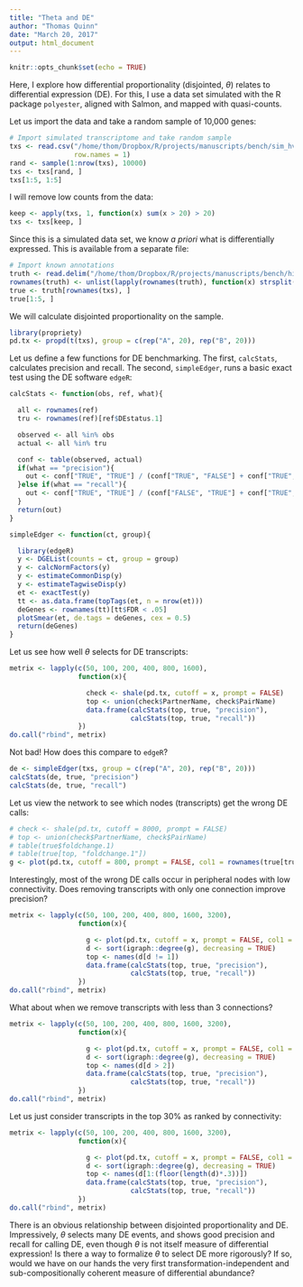 ```yaml
---
title: "Theta and DE"
author: "Thomas Quinn"
date: "March 20, 2017"
output: html_document
---
```


```r
knitr::opts_chunk$set(echo = TRUE)
```

Here, I explore how differential proportionality (disjointed, $\theta$) relates to differential expression (DE). For this, I use a data set simulated with the R package `polyester`, aligned with Salmon, and mapped with quasi-counts.

Let us import the data and take a random sample of 10,000 genes:

```r
# Import simulated transcriptome and take random sample
txs <- read.csv("/home/thom/Dropbox/R/projects/manuscripts/bench/sim_hv_slQUASIout_counts.csv",
                row.names = 1)
rand <- sample(1:nrow(txs), 10000)
txs <- txs[rand, ]
txs[1:5, 1:5]
```

I will remove low counts from the data:

```r
keep <- apply(txs, 1, function(x) sum(x > 20) > 20)
txs <- txs[keep, ]
```

Since this is a simulated data set, we know *a priori* what is differentially expressed. This is available from a separate file:

```r
# Import known annotations
truth <- read.delim("/home/thom/Dropbox/R/projects/manuscripts/bench/hi-var/sim_tx_info.txt", row.names = 1)
rownames(truth) <- unlist(lapply(rownames(truth), function(x) strsplit(x, split = "\\s")[[1]][1]))
true <- truth[rownames(txs), ]
true[1:5, ]
```

We will calculate disjointed proportionality on the sample.

```r
library(propriety)
pd.tx <- propd(t(txs), group = c(rep("A", 20), rep("B", 20)))
```

Let us define a few functions for DE benchmarking. The first, `calcStats`, calculates precision and recall. The second, `simpleEdger`, runs a basic exact test using the DE software `edgeR`:

```r
calcStats <- function(obs, ref, what){

  all <- rownames(ref)
  tru <- rownames(ref)[ref$DEstatus.1]

  observed <- all %in% obs
  actual <- all %in% tru

  conf <- table(observed, actual)
  if(what == "precision"){
    out <- conf["TRUE", "TRUE"] / (conf["TRUE", "FALSE"] + conf["TRUE", "TRUE"])
  }else if(what == "recall"){
    out <- conf["TRUE", "TRUE"] / (conf["FALSE", "TRUE"] + conf["TRUE", "TRUE"])
  }
  return(out)
}

simpleEdger <- function(ct, group){

  library(edgeR)
  y <- DGEList(counts = ct, group = group)
  y <- calcNormFactors(y)
  y <- estimateCommonDisp(y)
  y <- estimateTagwiseDisp(y)
  et <- exactTest(y)
  tt <- as.data.frame(topTags(et, n = nrow(et)))
  deGenes <- rownames(tt)[tt$FDR < .05]
  plotSmear(et, de.tags = deGenes, cex = 0.5)
  return(deGenes)
}
```

Let us see how well $\theta$ selects for DE transcripts:

```r
metrix <- lapply(c(50, 100, 200, 400, 800, 1600),
                 function(x){

                   check <- shale(pd.tx, cutoff = x, prompt = FALSE)
                   top <- union(check$PartnerName, check$PairName)
                   data.frame(calcStats(top, true, "precision"),
                              calcStats(top, true, "recall"))
                 })
do.call("rbind", metrix)
```

Not bad! How does this compare to `edgeR`?

```r
de <- simpleEdger(txs, group = c(rep("A", 20), rep("B", 20)))
calcStats(de, true, "precision")
calcStats(de, true, "recall")
```

Let us view the network to see which nodes (transcripts) get the wrong DE calls:

```r
# check <- shale(pd.tx, cutoff = 8000, prompt = FALSE)
# top <- union(check$PartnerName, check$PairName)
# table(true$foldchange.1)
# table(true[top, "foldchange.1"])
g <- plot(pd.tx, cutoff = 800, prompt = FALSE, col1 = rownames(true[true$foldchange.1 == 1,]))
```

Interestingly, most of the wrong DE calls occur in peripheral nodes with low connectivity. Does removing transcripts with only one connection improve precision?

```r
metrix <- lapply(c(50, 100, 200, 400, 800, 1600, 3200),
                 function(x){

                   g <- plot(pd.tx, cutoff = x, prompt = FALSE, col1 = rownames(true[true$foldchange.1 == 1,]))
                   d <- sort(igraph::degree(g), decreasing = TRUE)
                   top <- names(d[d != 1])
                   data.frame(calcStats(top, true, "precision"),
                              calcStats(top, true, "recall"))
                 })
do.call("rbind", metrix)
```

What about when we remove transcripts with less than 3 connections?

```r
metrix <- lapply(c(50, 100, 200, 400, 800, 1600, 3200),
                 function(x){

                   g <- plot(pd.tx, cutoff = x, prompt = FALSE, col1 = rownames(true[true$foldchange.1 == 1,]))
                   d <- sort(igraph::degree(g), decreasing = TRUE)
                   top <- names(d[d > 2])
                   data.frame(calcStats(top, true, "precision"),
                              calcStats(top, true, "recall"))
                 })
do.call("rbind", metrix)
```

Let us just consider transcripts in the top 30% as ranked by connectivity:

```r
metrix <- lapply(c(50, 100, 200, 400, 800, 1600, 3200),
                 function(x){

                   g <- plot(pd.tx, cutoff = x, prompt = FALSE, col1 = rownames(true[true$foldchange.1 == 1,]))
                   d <- sort(igraph::degree(g), decreasing = TRUE)
                   top <- names(d[1:(floor(length(d)*.3))])
                   data.frame(calcStats(top, true, "precision"),
                              calcStats(top, true, "recall"))
                 })
do.call("rbind", metrix)
```

There is an obvious relationship between disjointed proportionality and DE. Impressively, $\theta$ selects many DE events, and shows good precision and recall for calling DE, even though $\theta$ is not itself measure of differential expression! Is there a way to formalize $\theta$ to select DE more rigorously? If so, would we have on our hands the very first transformation-independent and sub-compositionally coherent measure of differential abundance?
